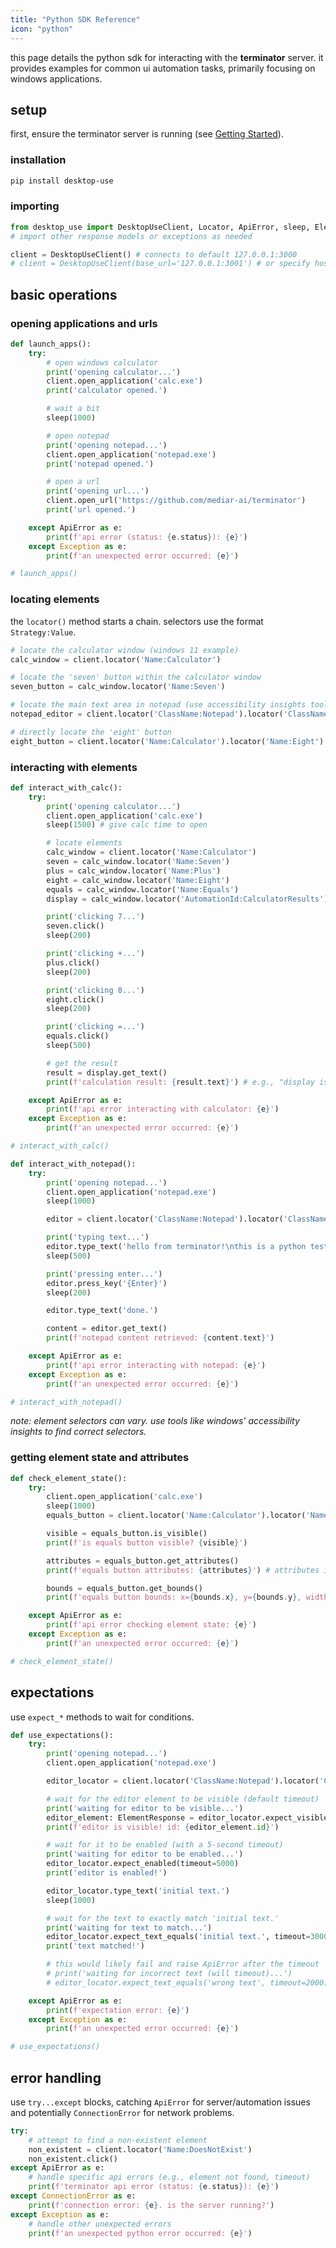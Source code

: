 ```yaml
---
title: "Python SDK Reference"
icon: "python"
---
```


this page details the python sdk for interacting with the **terminator** server. it provides examples for common ui automation tasks, primarily focusing on windows applications.

## setup

first, ensure the terminator server is running (see [Getting Started](/terminator/getting-started)).

### installation

```bash
pip install desktop-use
```

### importing

```python
from desktop_use import DesktopUseClient, Locator, ApiError, sleep, ElementResponse
# import other response models or exceptions as needed

client = DesktopUseClient() # connects to default 127.0.0.1:3000
# client = DesktopUseClient(base_url='127.0.0.1:3001') # or specify host:port
```

## basic operations

### opening applications and urls

```python
def launch_apps():
    try:
        # open windows calculator
        print('opening calculator...')
        client.open_application('calc.exe')
        print('calculator opened.')

        # wait a bit
        sleep(1000)

        # open notepad
        print('opening notepad...')
        client.open_application('notepad.exe')
        print('notepad opened.')

        # open a url
        print('opening url...')
        client.open_url('https://github.com/mediar-ai/terminator')
        print('url opened.')

    except ApiError as e:
        print(f'api error (status: {e.status}): {e}')
    except Exception as e:
        print(f'an unexpected error occurred: {e}')

# launch_apps()
```

### locating elements

the `locator()` method starts a chain. selectors use the format `Strategy:Value`.

```python
# locate the calculator window (windows 11 example)
calc_window = client.locator('Name:Calculator')

# locate the 'seven' button within the calculator window
seven_button = calc_window.locator('Name:Seven')

# locate the main text area in notepad (use accessibility insights tool to find correct class/id)
notepad_editor = client.locator('ClassName:Notepad').locator('ClassName:RichEditD2DPT')

# directly locate the 'eight' button
eight_button = client.locator('Name:Calculator').locator('Name:Eight')
```

### interacting with elements

```python
def interact_with_calc():
    try:
        print('opening calculator...')
        client.open_application('calc.exe')
        sleep(1500) # give calc time to open

        # locate elements
        calc_window = client.locator('Name:Calculator')
        seven = calc_window.locator('Name:Seven')
        plus = calc_window.locator('Name:Plus')
        eight = calc_window.locator('Name:Eight')
        equals = calc_window.locator('Name:Equals')
        display = calc_window.locator('AutomationId:CalculatorResults')

        print('clicking 7...')
        seven.click()
        sleep(200)

        print('clicking +...')
        plus.click()
        sleep(200)

        print('clicking 8...')
        eight.click()
        sleep(200)

        print('clicking =...')
        equals.click()
        sleep(500)

        # get the result
        result = display.get_text()
        print(f'calculation result: {result.text}') # e.g., "display is 15"

    except ApiError as e:
        print(f'api error interacting with calculator: {e}')
    except Exception as e:
        print(f'an unexpected error occurred: {e}')

# interact_with_calc()

def interact_with_notepad():
    try:
        print('opening notepad...')
        client.open_application('notepad.exe')
        sleep(1000)

        editor = client.locator('ClassName:Notepad').locator('ClassName:RichEditD2DPT')

        print('typing text...')
        editor.type_text('hello from terminator!\nthis is a python test.')
        sleep(500)

        print('pressing enter...')
        editor.press_key('{Enter}')
        sleep(200)

        editor.type_text('done.')

        content = editor.get_text()
        print(f'notepad content retrieved: {content.text}')

    except ApiError as e:
        print(f'api error interacting with notepad: {e}')
    except Exception as e:
        print(f'an unexpected error occurred: {e}')

# interact_with_notepad()
```

*note: element selectors can vary. use tools like windows' accessibility insights to find correct selectors.* 

### getting element state and attributes

```python
def check_element_state():
    try:
        client.open_application('calc.exe')
        sleep(1000)
        equals_button = client.locator('Name:Calculator').locator('Name:Equals')

        visible = equals_button.is_visible()
        print(f'is equals button visible? {visible}')

        attributes = equals_button.get_attributes()
        print(f'equals button attributes: {attributes}') # attributes is a dataclass

        bounds = equals_button.get_bounds()
        print(f'equals button bounds: x={bounds.x}, y={bounds.y}, width={bounds.width}, height={bounds.height}')

    except ApiError as e:
        print(f'api error checking element state: {e}')
    except Exception as e:
        print(f'an unexpected error occurred: {e}')

# check_element_state()
```

## expectations

use `expect_*` methods to wait for conditions.

```python
def use_expectations():
    try:
        print('opening notepad...')
        client.open_application('notepad.exe')

        editor_locator = client.locator('ClassName:Notepad').locator('ClassName:RichEditD2DPT')

        # wait for the editor element to be visible (default timeout)
        print('waiting for editor to be visible...')
        editor_element: ElementResponse = editor_locator.expect_visible()
        print(f'editor is visible! id: {editor_element.id}')

        # wait for it to be enabled (with a 5-second timeout)
        print('waiting for editor to be enabled...')
        editor_locator.expect_enabled(timeout=5000)
        print('editor is enabled!')

        editor_locator.type_text('initial text.')
        sleep(1000)

        # wait for the text to exactly match 'initial text.'
        print('waiting for text to match...')
        editor_locator.expect_text_equals('initial text.', timeout=3000)
        print('text matched!')

        # this would likely fail and raise ApiError after the timeout
        # print('waiting for incorrect text (will timeout)...')
        # editor_locator.expect_text_equals('wrong text', timeout=2000)

    except ApiError as e:
        print(f'expectation error: {e}')
    except Exception as e:
        print(f'an unexpected error occurred: {e}')

# use_expectations()
```

## error handling

use `try...except` blocks, catching `ApiError` for server/automation issues and potentially `ConnectionError` for network problems.

```python
try:
    # attempt to find a non-existent element
    non_existent = client.locator('Name:DoesNotExist')
    non_existent.click()
except ApiError as e:
    # handle specific api errors (e.g., element not found, timeout)
    print(f'terminator api error (status: {e.status}): {e}')
except ConnectionError as e:
    print(f'connection error: {e}. is the server running?')
except Exception as e:
    # handle other unexpected errors
    print(f'an unexpected python error occurred: {e}')
``` 
